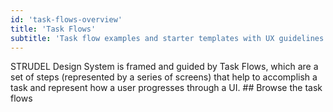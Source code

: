 ```yaml
---
id: 'task-flows-overview'
title: 'Task Flows'
subtitle: 'Task flow examples and starter templates with UX guidelines'
---
```


<Hero>
  STRUDEL Design System is framed and guided by Task Flows, which are a set of steps (represented by a series of screens) that help to accomplish a task and represent how a user progresses through a UI.
</Hero>
<PageContainer> 
  ## Browse the task flows
  <Stack spacing={2}>
    <TaskFlowCard name="Compare Data" showDescription showTags />
    <TaskFlowCard name="Contribute Data" showDescription showTags />
    <TaskFlowCard name="Explore Data" showDescription showTags />
    <TaskFlowCard name="Manage Account" showDescription showTags />
    <TaskFlowCard name="Monitor Activities" showDescription showTags />
    <TaskFlowCard name="Run Computation" showDescription showTags />
    <TaskFlowCard name="Run Interactive Computation" showDescription showTags />
    <TaskFlowCard name="Search Data Repositories" showDescription showTags />
    <TaskFlowCard name="Track State" showDescription showTags />
  </Stack>
</PageContainer> 